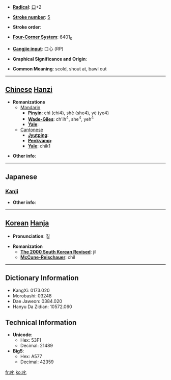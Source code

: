 * '''[[Wiktionary:Chinese radical index| Radical]]''': [[Wiktionary:Chinese radical index 口|口]]+2

* '''[[Wiktionary:Chinese total strokes index|Stroke number]]''': [[Wiktionary:Chinese total strokes index 5|5]]

* '''Stroke order''': 

* '''[[Wiktionary:Chinese four corner index|Four-Corner System]]''': 6401<sub>0</sub>

* '''[[Wiktionary:Chinese Cangjie index|Cangjie input]]''': 口心 (RP)

* '''Graphical Significance and Origin''': 

* '''Common Meaning''': scold, shout at, bawl out

----

== [[Chinese]] [[Hanzi]] ==

* '''Romanizations'''
** [[Mandarin]]
*** '''[[Pinyin]]''': chì (chi4), shè (she4), yè (ye4)
*** '''[[Wade-Giles]]''': ch'ih<sup>4</sup>, she<sup>4</sup>, yeh<sup>4</sup>
*** '''[[Yale]]''': 
**[[Cantonese]]
***'''[[Jyutping]]''':
***'''[[Penkyamp]]''': 
***'''[[Yale]]''': chik1

* '''Other info''': 

----

==Japanese==
===[[Kanji]]===
{{kanji|on readings=[[しつ]] (shitsu), [[しち]] (shichi)
|kun readings=[[しかる]] (shikaru)
}}

* '''Other info''':  

----

== [[Korean]] [[Hanja]] ==

* '''Pronunciation''': 질

* '''Romanization'''
** '''[[The 2000 South Korean Revised Romanization|The 2000 South Korean Revised]]''': jil
** '''[[McCune-Reischauer]]''': chil

----

== Dictionary Information ==

* KangXi: 0173.020
* Morobashi: 03248
* Dae Jaweon: 0384.020
* Hanyu Da Zidian: 10572.060

== Technical Information ==

* '''Unicode''':
** Hex: 53F1
** Decimal: 21489
* '''Big5''':
** Hex: A577
** Decimal: 42359

[[fr:叱]]
[[ko:叱]]